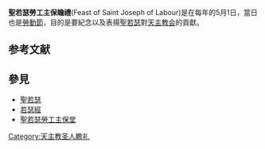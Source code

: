 '''聖若瑟勞工主保瞻禮'''(Feast of Saint Joseph of Labour)是在每年的5月1日，當日也是[[勞動節|勞動節]]，目的是要紀念以及表揚[[聖若瑟|聖若瑟]]對[[天主教会|天主教会]]的貢獻。

== 参考文献 ==
{{Reflist}}

== 參見 ==
* [[聖若瑟|聖若瑟]] 
* [[若瑟經|若瑟經]] 
* [[聖若瑟勞工主保堂|聖若瑟勞工主保堂]]

[[Category:天主教圣人瞻礼|Category:天主教圣人瞻礼]]